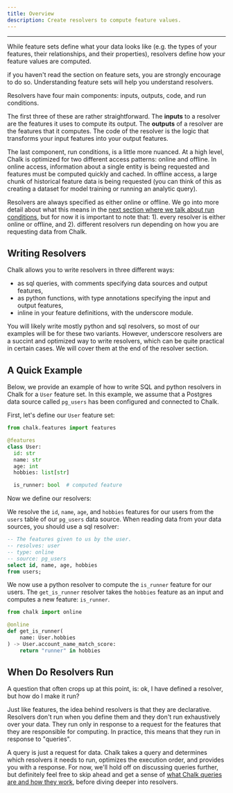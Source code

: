 ```yaml
---
title: Overview
description: Create resolvers to compute feature values.
---
```



---

While feature sets define what your data looks like (e.g. the types of your features,
their relationships, and their properties), resolvers define how your feature values
are computed.

<TipInfo>
if you haven't read the section on feature sets, you are strongly encourage to do so. Understanding feature sets will help you understand resolvers.
</TipInfo>

Resolvers have four main components: inputs, outputs, code, and run conditions.

The first three of these are rather straightforward. The **inputs** to a resolver
are the features it uses to compute its output. The **outputs** of a resolver
are the features that it computes. The code of the resolver is the logic that
transforms your input features into your output features.

The last component, run conditions, is a little more nuanced. At a high level,
Chalk is optimized for two different access patterns: online and offline. In online
access, information about a single entity is being requested and features must be
computed quickly and cached. In offline access, a large chunk of historical
feature data is being requested (you can think of this as creating a dataset for model
training or running an analytic query).

Resolvers are always specified as either online or offline. We go into more detail
about what this means in the [next section where we talk about run conditions](/docs/resolver-online-offline),
but for now it is important to note that: 1). every resolver is either online or offline, and 2). different
resolvers run depending on how you are requesting data from Chalk.

## Writing Resolvers

Chalk allows you to write resolvers in three different ways:
- as sql queries, with comments specifying data sources and output features,
- as python functions, with type annotations specifying the input and output features,
- inline in your feature definitions, with the underscore module.

<TipInfo>
You will likely write mostly python and sql resolvers, so most of our examples
will be for these two variants. However, underscore resolvers are a succint and
optimized way to write resolvers, which can be quite practical in certain cases.
We will cover them at the end of the resolver section.
</TipInfo>

## A Quick Example

Below, we provide an example of how to write SQL and python resolvers in Chalk
for a `User` feature set. In this example, we assume that a Postgres data source
called `pg_users` has been configured and connected to Chalk.

First, let's define our `User` feature set:

```python src/user.py
from chalk.features import features

@features
class User:
  id: str
  name: str
  age: int
  hobbies: list[str]

  is_runner: bool  # computed feature
```

Now we define our resolvers:

We resolve the `id`, `name`, `age`, and `hobbies` features for our users from the
`users` table of our `pg_users` data source. When reading data from your data
sources, you should use a sql resolver:

```sql src/get_user.chalk.sql
-- The features given to us by the user.
-- resolves: user
-- type: online
-- source: pg_users
select id, name, age, hobbies
from users;
```

We now use a python resolver to compute the `is_runner` feature for our users.
The `get_is_runner` resolver takes the `hobbies` feature as an input and computes
a new feature: `is_runner`.

```python
from chalk import online

@online
def get_is_runner(
    name: User.hobbies
) -> User.account_name_match_score:
    return "runner" in hobbies
```

## When Do Resolvers Run

A question that often crops up at this point, is: ok, I have defined a resolver, but how do
I make it run?

Just like features, the idea behind resolvers is that they are declarative. Resolvers
don't run when you define them and they don't run exhaustively over your data. They run
only in response to a request for the features that they are responsible for computing. In
practice, this means that they run in response to "queries".

A query is just a request for data. Chalk takes a query and determines which resolvers it
needs to run, optimizes the execution order, and provides you with a response. For now, we'll
hold off on discussing queries further, but definitely feel free to skip ahead and
get a sense of [what Chalk queries are and how they work](/docs/query-basics), before diving
deeper into resolvers.
